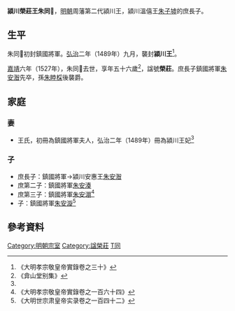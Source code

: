'''潁川榮莊王朱同𨭖'''{{BD|1472年||1527年||catIdx=Z朱}}，[[明朝|明朝]]周藩第二代潁川王，潁川溫僖王[[朱子墟|朱子墟]]的庶長子。

==生平==
朱同𨭖初封鎮國將軍。[[弘治|弘治]]二年（1489年）九月，襲封'''潁川王'''<ref name=x30>《大明孝宗敬皇帝實錄卷之三十》</ref>。

[[嘉靖|嘉靖]]六年（1527年），朱同𨭖去世，享年五十六歲<ref>《弇山堂别集》</ref>，諡號'''榮莊'''。庶長子鎮國將軍[[朱安潪|朱安潪]]先卒，孫[[朱睦棌|朱睦棌]]後襲爵。

==家庭==
===妻===
*王氏，初冊為鎮國將軍夫人，弘治二年（1489年）冊為潁川王妃<ref name=x30/>

===子===
*庶長子：鎮國將軍→潁川安惠王[[朱安潪|朱安潪]]
*庶第二子：鎮國將軍[[朱安湊|朱安湊]]
*庶第三子：鎮國將軍[[朱安淜|朱安淜]]<ref>《大明孝宗敬皇帝實錄卷之一百六十四》</ref>
*子：鎮國將軍[[朱安漩|朱安漩]]<ref>《大明世宗肃皇帝实录卷之一百四十二》</ref>

==參考資料==
{{reflist|2}}

{{s-start}}
{{s-bef|before=父溫僖王[[朱子墟|朱子墟]]}}
{{s-ttl|title=[[明朝藩王列表_(周王系)#潁川國|明潁川國國王]]|years=1489年－1527年}}
{{s-aft|after=孫恭順王[[朱睦棌|朱睦棌]]}}
{{end}}

[[Category:明朝宗室|Category:明朝宗室]]
[[Category:諡榮莊|Category:諡榮莊]]
[[Category:朱姓|T同]]